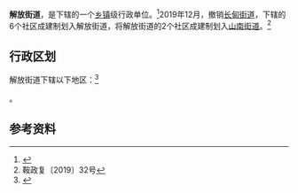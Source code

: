 {{中国乡级行政区|21/03/02/002/000
| 电话区号 = 412
}}

'''解放街道'''，是{{PRC admin/fullname|21/03/02/002/000|3}}下辖的一个[[乡镇|乡镇]]级行政单位。<ref>{{PRC admin/ref sgc|{{PRC admin/parent|21/03/02/002/000}}}}</ref>2019年12月，撤销[[长甸街道|长甸街道]]，下辖的6个社区成建制划入解放街道，将解放街道的2个社区成建制划入[[山南街道|山南街道]]。<ref>鞍政复〔2019〕32号</ref>

== 行政区划 ==

解放街道下辖以下地区：<ref>{{PRC admin/ref sgc|21/03/02/002/000}}</ref>

{{PRC admin/children|21/03/02/002/000}}。

== 参考资料 ==

{{reflist}}

{{PRC admin/navcat|21/03/02/002/000}}